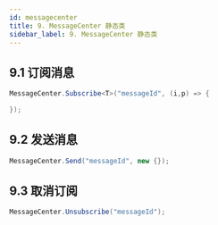```yaml
---
id: messagecenter
title: 9. MessageCenter 静态类
sidebar_label: 9. MessageCenter 静态类
---
```



<JoinGroup />

## 9.1 订阅消息

```cs
MessageCenter.Subscribe<T>("messageId", (i,p) => {

});
```

## 9.2 发送消息

```cs
MessageCenter.Send("messageId", new {});
```

## 9.3 取消订阅

```cs
MessageCenter.Unsubscribe("messageId");
```
